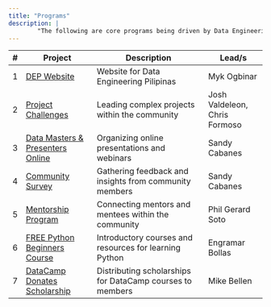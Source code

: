 ```yaml
---
title: "Programs"
description: |
        "The following are core programs being driven by Data Engineering Pilipinas to push its mission."
---
```


 
| #  | Project                          | Description                                          | Lead/s                        |
|----|----------------------------------|------------------------------------------------------|-----------------------------|
| 1  | [DEP Website](https://dataengineering.ph/)                      | Website for Data Engineering Pilipinas               | Myk Ogbinar                 |
| 2  | [Project Challenges](community.qmd#official-datacamp-donates-partner)               | Leading complex projects within the community        | Josh Valdeleon, Chris Formoso|
| 3  | [Data Masters & Presenters Online](https://m.me/ch/Abb-DouVSULyIWfm/) | Organizing online presentations and webinars         | Sandy Cabanes               |
| 4  | [Community Survey](https://docs.google.com/forms/d/e/1FAIpQLSeHlv5pmUZpjvHu7tquIUe6yjx2jBMCOsjcPXeQ0mnpg-i2YA/viewform)                 | Gathering feedback and insights from community members | Sandy Cabanes               |
| 5  | [Mentorship Program](community.qmd#mentoring-program-2024)               | Connecting mentors and mentees within the community  | Phil Gerard Soto            |
| 6  | [FREE Python Beginners Course](https://citizendev.code.sydney/)                 | Introductory courses and resources for learning Python | Engramar Bollas             |
| 7  | [DataCamp Donates Scholarship](index.qmd#official-datacamp-donates-partner)     | Distributing scholarships for DataCamp courses to members | Mike Bellen                 |
